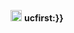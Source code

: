 [[Image:Pictogram voting delete.svg|18px|link=|alt=]] '''{{{{{|safesubst:}}}ucfirst:{{{1|不予修复}}}}}'''<!--Template:Won't fix--><noinclude>

{{Documentation}}


</noinclude>